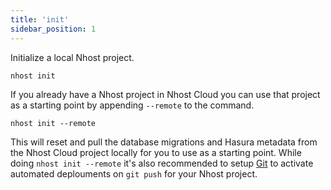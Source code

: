 ```yaml
---
title: 'init'
sidebar_position: 1
---
```


Initialize a local Nhost project.

```
nhost init
```

If you already have a Nhost project in Nhost Cloud you can use that project as a starting point by appending `--remote` to the command.

```
nhost init --remote
```

This will reset and pull the database migrations and Hasura metadata from the Nhost Cloud project locally for you to use as a starting point. While doing `nhost init --remote` it's also recommended to setup [Git](/platform/git) to activate automated deplouments on `git push` for your Nhost project.
